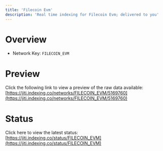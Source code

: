 ```yaml
---
title: 'Filecoin Evm'
description: 'Real time indexing for Filecoin Evm; delivered to you'
---
```


# Overview
- Network Key: `FILECOIN_EVM`

# Preview
Click the following link to view a preview of the raw data available: [https://jiti.indexing.co/networks/FILECOIN_EVM/5169760](https://jiti.indexing.co/networks/FILECOIN_EVM/5169760)

# Status
Click here to view the latest status: [https://jiti.indexing.co/status/FILECOIN_EVM](https://jiti.indexing.co/status/FILECOIN_EVM)
